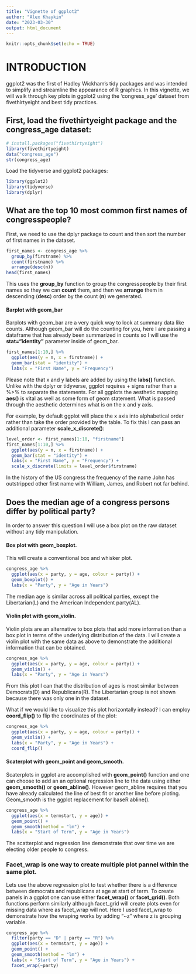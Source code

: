 ```yaml
---
title: "Vignette of ggplot2"
author: "Alex Khaykin"
date: "2023-03-30"
output: html_document
---
```


```r
knitr::opts_chunk$set(echo = TRUE)
```

# INTRODUCTION

ggplot2 was the first of Hadley Wickham's tidy packages and was intended to simplify and streamline the appearance of R graphics. In this vignette, we will walk through key plots in ggplot2 using the 'congress_age' dataset from fivethirtyeight and best tidy practices.

## First, load the fivethirtyeight package and the congress_age dataset:
```r
# install.packages("fivethirtyeight")
library(fivethirtyeight)
data("congress_age")
str(congress_age)
```

Load the tidyverse and ggplot2 packages:
```r
library(ggplot2)
library(tidyverse)
library(dplyr)
```

## What are the top 10 most common first names of congresspeople?
First, we need to use the dplyr package to count and then sort the number of first names in the dataset.
```r
first_names <- congress_age %>% 
  group_by(firstname) %>% 
  count(firstname) %>% 
  arrange(desc(n))
head(first_names)
```

This uses the **group_by** function to group the congresspeople by their first names so they we can **count** them, and then we **arrange** them in descending (**desc**) order by the count (**n**) we generated.

#### Barplot with geom_bar
Barplots with geom_bar are a very quick way to look at summary data like counts. Although geom_bar will do the counting for you, here I are passing a dataframe that has already been summarized in counts so I will use the **stat="identity"** parameter inside of geom_bar.
```r
first_names[1:10,] %>% 
  ggplot(aes(y = n, x = firstname)) +
  geom_bar(stat = "identity") +
  labs(x = "First Name", y = "Frequency")

```

Please note that x and y labels are added by using the **labs()** function. Unlike with the dplyr or tidyverse, ggplot requires + signs rather than a %>% to separate the statements. For all ggplots the aesthetic mapping **aes()** is vital as well as some form of geom statement. What is passed through the aesthetic determines what is on the x and y axis. 

For example, by default ggplot will place the x axis into alphabetical order rather than take the order provided by the table. To fix this I can pass an additional parameter **scale_x_discrete()**:

```r
level_order <- first_names[1:10, "firstname"] 
first_names[1:10,] %>% 
  ggplot(aes(y = n, x = firstname)) +
  geom_bar(stat = "identity") +
  labs(x = "First Name", y = "Frequency") +
  scale_x_discrete(limits = level_order$firstname) 
```
In the history of the US congress the frequency of the name John has outstripped other first name with William, James, and Robert not far behind.

## Does the median age of a congress persons differ by political party?
In order to answer this question I will use a box plot on the raw dataset without any tidy manipulation.

#### Box plot with geom_boxplot.
This will create a conventional box and whisker plot.
```r
congress_age %>% 
  ggplot(aes(x = party, y = age, colour = party)) +
  geom_boxplot() +
  labs(x = "Party", y = "Age in Years")
```
The median age is similar across all political parties, except the Libertarian(L) and the American Independent party(AL).

#### Violin plot with geom_violin.
Violin plots are an alternative to box plots that add more information than a box plot in terms of the underlying distribution of the data. I will create a violin plot with the same data as above to demonstrate the additional information that can be obtained.

```r
congress_age %>% 
  ggplot(aes(x = party, y = age, colour = party)) +
  geom_violin() +
  labs(x = "Party", y = "Age in Years")
```
From this plot I can that the distribution of ages is most similar between Democrats(D) and Republicans(R). The Libertarian group is not shown because there was only one in the dataset.

What if we would like to visualize this plot horizontally instead?
I can employ **coord_flip()** to flip the coordinates of the plot:

```r
congress_age %>% 
  ggplot(aes(x = party, y = age, colour = party)) +
  geom_violin() +
  labs(x = "Party", y = "Age in Years") +
  coord_flip()
```

#### Scaterplot with geom_point and geom_smooth.
Scaterplots in ggplot are accomplished with **geom_point()** function and one can choose to add an an optional regression line to the data using either **geom_smooth()** or **geom_abline()**. However geom_abline requires that you have already calculated the line of best fit or another line before ploting. Geom_smooth is the ggplot replacement for baseR abline().

```r
congress_age %>% 
  ggplot(aes(x = termstart, y = age)) +
  geom_point() +
  geom_smooth(method = "lm") +
  labs(x = "Start of Term", y = "Age in Years") 
```


The scatterplot and regression line demonstrate that over time we are electing older people to congress. 


### Facet_wrap is one way to create multiple plot pannel within the same plot.
Lets use the above regression plot to test whether there is a difference between democrats and republicans at age at start of term. To create panels in a ggplot one can use either **facet_wrap()** or **facet_grid()**. Both functions perform similarly although facet_grid will create plots even for missing data where as facet_wrap will not. Here I used facet_wrap to demonstrate how the wraping works by adding "~z" where z is grouping variable.    

```r
congress_age %>% 
  filter(party == "D" | party == "R") %>% 
  ggplot(aes(x = termstart, y = age)) +
  geom_point() +
  geom_smooth(method = "lm") +
  labs(x = "Start of Term", y = "Age in Years") +
  facet_wrap(~party)
```

